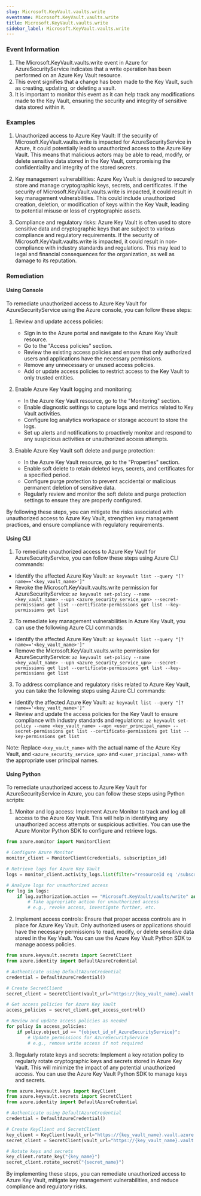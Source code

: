 ```yaml
--- 
slug: Microsoft.KeyVault.vaults.write
eventname: Microsoft.KeyVault.vaults.write
title: Microsoft.KeyVault.vaults.write
sidebar_label: Microsoft.KeyVault.vaults.write
---
```

                       
### Event Information

1. The Microsoft.KeyVault.vaults.write event in Azure for AzureSecurityService indicates that a write operation has been performed on an Azure Key Vault resource.
2. This event signifies that a change has been made to the Key Vault, such as creating, updating, or deleting a vault.
3. It is important to monitor this event as it can help track any modifications made to the Key Vault, ensuring the security and integrity of sensitive data stored within it.


### Examples

1. Unauthorized access to Azure Key Vault: If the security of Microsoft.KeyVault.vaults.write is impacted for AzureSecurityService in Azure, it could potentially lead to unauthorized access to the Azure Key Vault. This means that malicious actors may be able to read, modify, or delete sensitive data stored in the Key Vault, compromising the confidentiality and integrity of the stored secrets.

2. Key management vulnerabilities: Azure Key Vault is designed to securely store and manage cryptographic keys, secrets, and certificates. If the security of Microsoft.KeyVault.vaults.write is impacted, it could result in key management vulnerabilities. This could include unauthorized creation, deletion, or modification of keys within the Key Vault, leading to potential misuse or loss of cryptographic assets.

3. Compliance and regulatory risks: Azure Key Vault is often used to store sensitive data and cryptographic keys that are subject to various compliance and regulatory requirements. If the security of Microsoft.KeyVault.vaults.write is impacted, it could result in non-compliance with industry standards and regulations. This may lead to legal and financial consequences for the organization, as well as damage to its reputation.

### Remediation

#### Using Console

To remediate unauthorized access to Azure Key Vault for AzureSecurityService using the Azure console, you can follow these steps:

1. Review and update access policies: 
   - Sign in to the Azure portal and navigate to the Azure Key Vault resource.
   - Go to the "Access policies" section.
   - Review the existing access policies and ensure that only authorized users and applications have the necessary permissions.
   - Remove any unnecessary or unused access policies.
   - Add or update access policies to restrict access to the Key Vault to only trusted entities.

2. Enable Azure Key Vault logging and monitoring:
   - In the Azure Key Vault resource, go to the "Monitoring" section.
   - Enable diagnostic settings to capture logs and metrics related to Key Vault activities.
   - Configure log analytics workspace or storage account to store the logs.
   - Set up alerts and notifications to proactively monitor and respond to any suspicious activities or unauthorized access attempts.

3. Enable Azure Key Vault soft delete and purge protection:
   - In the Azure Key Vault resource, go to the "Properties" section.
   - Enable soft delete to retain deleted keys, secrets, and certificates for a specified period.
   - Configure purge protection to prevent accidental or malicious permanent deletion of sensitive data.
   - Regularly review and monitor the soft delete and purge protection settings to ensure they are properly configured.

By following these steps, you can mitigate the risks associated with unauthorized access to Azure Key Vault, strengthen key management practices, and ensure compliance with regulatory requirements.

#### Using CLI

1. To remediate unauthorized access to Azure Key Vault for AzureSecurityService, you can follow these steps using Azure CLI commands:

- Identify the affected Azure Key Vault: `az keyvault list --query "[?name=='<key_vault_name>']"`
- Revoke the Microsoft.KeyVault.vaults.write permission for AzureSecurityService: `az keyvault set-policy --name <key_vault_name> --upn <azure_security_service_upn> --secret-permissions get list --certificate-permissions get list --key-permissions get list`

2. To remediate key management vulnerabilities in Azure Key Vault, you can use the following Azure CLI commands:

- Identify the affected Azure Key Vault: `az keyvault list --query "[?name=='<key_vault_name>']"`
- Remove the Microsoft.KeyVault.vaults.write permission for AzureSecurityService: `az keyvault set-policy --name <key_vault_name> --upn <azure_security_service_upn> --secret-permissions get list --certificate-permissions get list --key-permissions get list`

3. To address compliance and regulatory risks related to Azure Key Vault, you can take the following steps using Azure CLI commands:

- Identify the affected Azure Key Vault: `az keyvault list --query "[?name=='<key_vault_name>']"`
- Review and update the access policies for the Key Vault to ensure compliance with industry standards and regulations: `az keyvault set-policy --name <key_vault_name> --upn <user_principal_name> --secret-permissions get list --certificate-permissions get list --key-permissions get list`

Note: Replace `<key_vault_name>` with the actual name of the Azure Key Vault, and `<azure_security_service_upn>` and `<user_principal_name>` with the appropriate user principal names.

#### Using Python

To remediate unauthorized access to Azure Key Vault for AzureSecurityService in Azure, you can follow these steps using Python scripts:

1. Monitor and log access: Implement Azure Monitor to track and log all access to the Azure Key Vault. This will help in identifying any unauthorized access attempts or suspicious activities. You can use the Azure Monitor Python SDK to configure and retrieve logs.

```python
from azure.monitor import MonitorClient

# Configure Azure Monitor
monitor_client = MonitorClient(credentials, subscription_id)

# Retrieve logs for Azure Key Vault
logs = monitor_client.activity_logs.list(filter="resourceId eq '/subscriptions/{subscription_id}/resourceGroups/{resource_group}/providers/Microsoft.KeyVault/vaults/{key_vault_name}'")

# Analyze logs for unauthorized access
for log in logs:
    if log.authorization.action == "Microsoft.KeyVault/vaults/write" and log.authorization.scope == "/subscriptions/{subscription_id}/resourceGroups/{resource_group}/providers/Microsoft.KeyVault/vaults/{key_vault_name}":
        # Take appropriate action for unauthorized access
        # e.g., revoke access, investigate further, etc.
```

2. Implement access controls: Ensure that proper access controls are in place for Azure Key Vault. Only authorized users or applications should have the necessary permissions to read, modify, or delete sensitive data stored in the Key Vault. You can use the Azure Key Vault Python SDK to manage access policies.

```python
from azure.keyvault.secrets import SecretClient
from azure.identity import DefaultAzureCredential

# Authenticate using DefaultAzureCredential
credential = DefaultAzureCredential()

# Create SecretClient
secret_client = SecretClient(vault_url="https://{key_vault_name}.vault.azure.net", credential=credential)

# Get access policies for Azure Key Vault
access_policies = secret_client.get_access_control()

# Review and update access policies as needed
for policy in access_policies:
    if policy.object_id == "{object_id_of_AzureSecurityService}":
        # Update permissions for AzureSecurityService
        # e.g., remove write access if not required
```

3. Regularly rotate keys and secrets: Implement a key rotation policy to regularly rotate cryptographic keys and secrets stored in Azure Key Vault. This will minimize the impact of any potential unauthorized access. You can use the Azure Key Vault Python SDK to manage keys and secrets.

```python
from azure.keyvault.keys import KeyClient
from azure.keyvault.secrets import SecretClient
from azure.identity import DefaultAzureCredential

# Authenticate using DefaultAzureCredential
credential = DefaultAzureCredential()

# Create KeyClient and SecretClient
key_client = KeyClient(vault_url="https://{key_vault_name}.vault.azure.net", credential=credential)
secret_client = SecretClient(vault_url="https://{key_vault_name}.vault.azure.net", credential=credential)

# Rotate keys and secrets
key_client.rotate_key("{key_name}")
secret_client.rotate_secret("{secret_name}")
```

By implementing these steps, you can remediate unauthorized access to Azure Key Vault, mitigate key management vulnerabilities, and reduce compliance and regulatory risks.


 